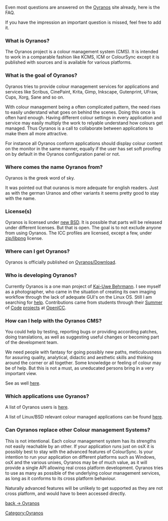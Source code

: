 Even most questions are answered on the [http://www.oyranos.org Oyranos] site already, here is the FAQ.

If you have the impression an important question is missed, feel free to add it.


=== What is Oyranos? ===
The Oyranos project is a colour management system (CMS). It is intended to work in a comparable fashion like KCMS, ICM or ColourSync except it is published with sources and is available for various platforms.

=== What is the goal of Oyranos? ===
Oyranos tries to provide colour management services for applications and services like Scribus, CinePaint, Krita, Gimp, Inkscape, Gutenprint, UFraw, Cups, Xorg, Sane and so on. 

With colour management being a often complicated pattern, the need rises to easily understand what goes on behind the scenes. Doing this once is often hard enough. Having different colour settings in every application and service may easily multiply the work to relyable understand how colours get managed. Thus Oyranos is a call to collaborate between applications to make them all more attractive.

For instance all Oyranos conform applications should display colour content on the monitor in the same manner, equally if the user has set soft proofing on by default in the Oyranos configuration panel or not.

=== Where comes the name Oyranos from? ===
Oyranos is the greek word of sky.

It was pointed out that ouranos is more adequate for english readers. Just as with the german Uranos and other variants it seems pretty good to stay with the name.

=== License(s) ===
Oyranos is licensed under [http://opensource.org/licenses/bsd-license.php new BSD]. It is possible that parts will be released under different licenses. But that is open. The goal is to not exclude anyone from using Oyranos. The ICC profiles are licensed, except a few, under [http://opensource.org/licenses/zlib-license.php zip/libpng] license.

=== Where can I get Oyranos? ===
Oyranos is officially published on [[Oyranos/Download]].

=== Who is developing Oyranos? ===
Currently Oyranos is a one man project of [http://www.behrmann.name Kai-Uwe Behrmann]. I see myself as a photographer, who came in the situation of creating its own imaging workflow through the lack of adequate GUI's on the Linux OS. Still I am searching for [[#How_can_I_help_with_the_Oyranos_CMS.3F|help]].
Contributions came from students through their [http://www.freedesktop.org/wiki/OpenIcc/ColorManagementNearX Summer] of [http://code.google.com/p/google-summer-of-code-2008-openicc/downloads/list Code] [http://freedesktop.org/wiki/OpenIccForGoogleSoC2008 projects] at [[OpenICC]].

=== How can I help with the Oyranos CMS? ===
You could help by testing, reporting bugs or providing according patches, doing translations, as well as suggesting useful changes or becoming part of the development team.

We need people with fantasy for going possibly new paths, meticulousness for assuring quality, analytical, didactic and aesthetic skills and thinking around the corner or all together. Some knowledge or feeling of colour may be of help. But this is not a must, as uneducated persons bring in a very important view.

See as well [[Oyranos#Development|here]].

=== Which applications use Oyranos? ===
A list of Oyranos users is [http://www.oyranos.org/#audience here].

A list of Linux/BSD relevant colour managed applications can be found [http://www.oyranos.org/wiki/index.php?title=Applications here].

=== Can Oyranos replace other Colour management Systems? ===
This is not intentional. Each colour management system has its strengths not easily reachable by an other. If your application runs just on osX it is possibly best to stay with the advanced features of ColourSync. Is your intention to run your application on different platforms such as Windows, osX and the various unixes, Oyranos may be of much value, as it will provide a single API allowing real cross platform development. Oyranos tries to use as many as possible of the underlying colour management services, as long as it conforms to its cross platform behaviour. 

Naturally advanced features will be unlikely to get supported as they are not cross platform, and would have to been accessed directly.


[[Oyranos|back -> Oyranos]]
[[Category:Oyranos]]